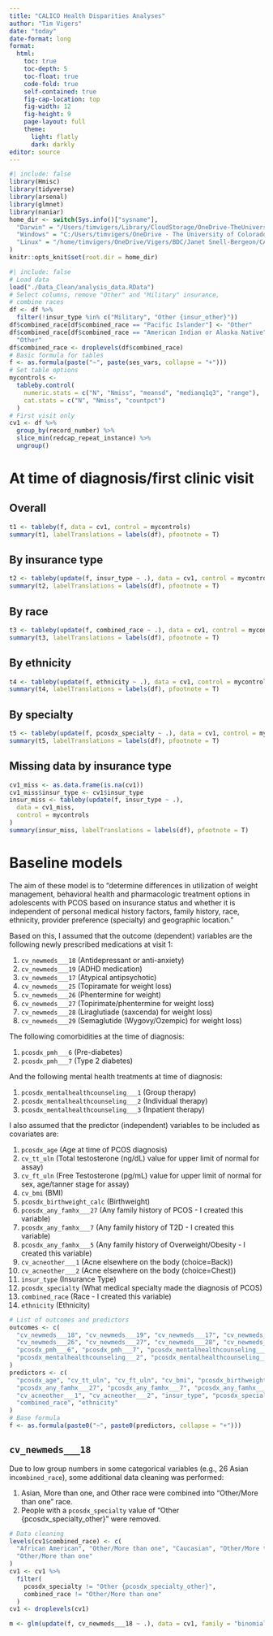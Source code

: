 ```yaml
---
title: "CALICO Health Disparities Analyses"
author: "Tim Vigers"
date: "today"
date-format: long
format:
  html:
    toc: true
    toc-depth: 5
    toc-float: true
    code-fold: true
    self-contained: true
    fig-cap-location: top
    fig-width: 12
    fig-height: 9
    page-layout: full
    theme:
      light: flatly
      dark: darkly
editor: source
---
```


```r
#| include: false
library(Hmisc)
library(tidyverse)
library(arsenal)
library(glmnet)
library(naniar)
home_dir <- switch(Sys.info()["sysname"],
  "Darwin" = "/Users/timvigers/Library/CloudStorage/OneDrive-TheUniversityofColoradoDenver/Vigers/BDC/Janet Snell-Bergeon/CALICO",
  "Windows" = "C:/Users/timvigers/OneDrive - The University of Colorado Denver/Vigers/BDC/Janet Snell-Bergeon/CALICO",
  "Linux" = "/home/timvigers/OneDrive/Vigers/BDC/Janet Snell-Bergeon/CALICO"
)
knitr::opts_knit$set(root.dir = home_dir)
```

```r
#| include: false
# Load data
load("./Data_Clean/analysis_data.RData")
# Select columns, remove "Other" and "Military" insurance,
# combine races
df <- df %>%
  filter(!insur_type %in% c("Military", "Other {insur_other}"))
df$combined_race[df$combined_race == "Pacific Islander"] <- "Other"
df$combined_race[df$combined_race == "American Indian or Alaska Native"] <-
  "Other"
df$combined_race <- droplevels(df$combined_race)
# Basic formula for tables
f <- as.formula(paste("~", paste(ses_vars, collapse = "+")))
# Set table options
mycontrols <-
  tableby.control(
    numeric.stats = c("N", "Nmiss", "meansd", "medianq1q3", "range"),
    cat.stats = c("N", "Nmiss", "countpct")
  )
# First visit only
cv1 <- df %>%
  group_by(record_number) %>%
  slice_min(redcap_repeat_instance) %>%
  ungroup()
```

# At time of diagnosis/first clinic visit

## Overall

```r
t1 <- tableby(f, data = cv1, control = mycontrols)
summary(t1, labelTranslations = labels(df), pfootnote = T)
```

## By insurance type

```r
t2 <- tableby(update(f, insur_type ~ .), data = cv1, control = mycontrols)
summary(t2, labelTranslations = labels(df), pfootnote = T)
```

## By race

```r
t3 <- tableby(update(f, combined_race ~ .), data = cv1, control = mycontrols)
summary(t3, labelTranslations = labels(df), pfootnote = T)
```

## By ethnicity

```r
t4 <- tableby(update(f, ethnicity ~ .), data = cv1, control = mycontrols)
summary(t4, labelTranslations = labels(df), pfootnote = T)
```

## By specialty

```r
t5 <- tableby(update(f, pcosdx_specialty ~ .), data = cv1, control = mycontrols)
summary(t5, labelTranslations = labels(df), pfootnote = T)
```

## Missing data by insurance type

```r
cv1_miss <- as.data.frame(is.na(cv1))
cv1_miss$insur_type <- cv1$insur_type
insur_miss <- tableby(update(f, insur_type ~ .),
  data = cv1_miss,
  control = mycontrols
)
summary(insur_miss, labelTranslations = labels(df), pfootnote = T)
```

# Baseline models

The aim of these model is to "determine differences in utilization of weight management, behavioral health and pharmacologic treatment options in adolescents with PCOS based on insurance status and whether it is independent of personal medical history factors, family history, race, ethnicity, provider preference (specialty) and geographic location."

Based on this, I assumed that the outcome (dependent) variables are the following newly prescribed medications at visit 1: 

1. `cv_newmeds___18` (Antidepressant or anti-anxiety)
2. `cv_newmeds___19` (ADHD medication)
3. `cv_newmeds___17` (Atypical antipsychotic)
4. `cv_newmeds___25` (Topiramate for weight loss)
5. `cv_newmeds___26` (Phentermine for weight)
6. `cv_newmeds___27` (Topirimate/phentermine for weight loss)
7. `cv_newmeds___28` (Liraglutiade (saxcenda) for weight loss)
8. `cv_newmeds___29` (Semaglutide (Wygovy/Ozempic) for weight loss)

The following comorbidities at the time of diagnosis:

1. `pcosdx_pmh___6` (Pre-diabetes)
2. `pcosdx_pmh___7` (Type 2 diabetes)

And the following mental health treatments at time of diagnosis:

1. `pcosdx_mentalhealthcounseling___1` (Group therapy)
2. `pcosdx_mentalhealthcounseling___2` (Individual therapy)
3. `pcosdx_mentalhealthcounseling___3` (Inpatient therapy)

I also assumed that the predictor (independent) variables to be included as covariates are: 

1. `pcosdx_age` (Age at time of PCOS diagnosis)
2. `cv_tt_uln` (Total testosterone (ng/dL) value for upper limit of normal for assay)
3. `cv_ft_uln` (Free Testosterone (pg/mL) value for upper limit of normal for sex, age/tanner stage  for assay)
4. `cv_bmi` (BMI)
5. `pcosdx_birthweight_calc` (Birthweight)
6. `pcosdx_any_famhx___27` (Any family history of PCOS - I created this variable)
7. `pcosdx_any_famhx___7` (Any family history of T2D - I created this variable)
8. `pcosdx_any_famhx___5` (Any family history of Overweight/Obesity - I created this variable)
9. `cv_acneother___1` (Acne elsewhere on the body (choice=Back))
10. `cv_acneother___2` (Acne elsewhere on the body (choice=Chest))
11. `insur_type` (Insurance Type)
12. `pcosdx_specialty` (What medical specialty made the diagnosis of PCOS)
13. `combined_race` (Race - I created this variable)
14. `ethnicity` (Ethnicity)

```r
# List of outcomes and predictors
outcomes <- c(
  "cv_newmeds___18", "cv_newmeds___19", "cv_newmeds___17", "cv_newmeds___25",
  "cv_newmeds___26", "cv_newmeds___27", "cv_newmeds___28", "cv_newmeds___29",
  "pcosdx_pmh___6", "pcosdx_pmh___7", "pcosdx_mentalhealthcounseling___1",
  "pcosdx_mentalhealthcounseling___2", "pcosdx_mentalhealthcounseling___3"
)
predictors <- c(
  "pcosdx_age", "cv_tt_uln", "cv_ft_uln", "cv_bmi", "pcosdx_birthweight_calc",
  "pcosdx_any_famhx___27", "pcosdx_any_famhx___7", "pcosdx_any_famhx___5",
  "cv_acneother___1", "cv_acneother___2", "insur_type", "pcosdx_specialty",
  "combined_race", "ethnicity"
)
# Base formula
f <- as.formula(paste0("~", paste0(predictors, collapse = "+")))
```

## `cv_newmeds___18`

Due to low group numbers in some categorical variables (e.g., 26 Asian in`combined_race`), some additional data cleaning was performed:

1. Asian, More than one, and Other race were combined into "Other/More than one" race.
2. People with a `pcosdx_specialty` value of "Other {pcosdx_specialty_other}" were removed.

```r
# Data cleaning
levels(cv1$combined_race) <- c(
  "African American", "Other/More than one", "Caucasian", "Other/More than one",
  "Other/More than one"
)
cv1 <- cv1 %>%
  filter(
    pcosdx_specialty != "Other {pcosdx_specialty_other}",
    combined_race != "Other/More than one"
  )
cv1 <- droplevels(cv1)

m <- glm(update(f, cv_newmeds___18 ~ .), data = cv1, family = "binomial")
```





<!-- # Treatments 2 years post-Dx -->

<!-- ```{r} -->
<!-- # Treatments used after diagnosis - limit to two years -->
<!-- post_dx_tx <- df %>% -->
<!--   filter(cv_monthssincepcosdx <= 24) %>% -->
<!--   group_by(record_number) %>% -->
<!--   summarise( -->
<!--     insur_type = insur_type[1], combined_race = combined_race[1], -->
<!--     ethnicity = ethnicity[1], pcosdx_specialty = pcosdx_specialty[1], -->
<!--     across( -->
<!--       contains("cv_medications"), ~ ifelse(any(. == "Checked"), "Yes", "No") -->
<!--     ) -->
<!--   ) -->
<!-- labs <- label(df)[match(colnames(post_dx_tx), colnames(df))] -->
<!-- labs <- sub( -->
<!--   "Current treatment \\(not prescribed this visit\\)", -->
<!--   "Treatment post-Dx", labs -->
<!-- ) -->
<!-- label(post_dx_tx) <- as.list(labs) -->
<!-- colnames(post_dx_tx)[2:ncol(post_dx_tx)] <- -->
<!--   paste0(colnames(post_dx_tx)[2:ncol(post_dx_tx)], "_post_dx") -->
<!-- # New basic formula -->
<!-- f <- as.formula(paste("~", paste(c( -->
<!--   paste0("cv_medications___", 1:30, "_post_dx"), -->
<!--   "cv_medications___60_post_dx", -->
<!--   "cv_medications___0_post_dx", "cv_medications___unk_post_dx" -->
<!-- ), collapse = "+"))) -->
<!-- ``` -->

<!-- ## Overall -->

<!-- ```{r results='asis'} -->
<!-- t6 <- tableby(f, data = post_dx_tx, control = mycontrols) -->
<!-- summary(t6, labelTranslations = labels(df), pfootnote = T) -->
<!-- ``` -->

<!-- ## By insurance type -->

<!-- ```{r results='asis'} -->
<!-- t7 <- tableby(update(f, insur_type_post_dx ~ .), -->
<!--   data = post_dx_tx, control = mycontrols -->
<!-- ) -->
<!-- summary(t7, labelTranslations = labels(df), pfootnote = T) -->
<!-- ``` -->

<!-- ## By race -->

<!-- ```{r results='asis'} -->
<!-- t8 <- tableby(update(f, combined_race_post_dx ~ .), -->
<!--   data = post_dx_tx, control = mycontrols -->
<!-- ) -->
<!-- summary(t8, labelTranslations = labels(df), pfootnote = T) -->
<!-- ``` -->

<!-- ## By ethnicity -->

<!-- ```{r results='asis'} -->
<!-- t9 <- tableby(update(f, ethnicity_post_dx ~ .), -->
<!--   data = post_dx_tx, control = mycontrols -->
<!-- ) -->
<!-- summary(t9, labelTranslations = labels(df), pfootnote = T) -->
<!-- ``` -->

<!-- ## By specialty -->

<!-- ```{r results='asis'} -->
<!-- t10 <- tableby(update(f, pcosdx_specialty_post_dx ~ .), -->
<!--   data = post_dx_tx, control = mycontrols -->
<!-- ) -->
<!-- summary(t10, labelTranslations = labels(df), pfootnote = T) -->
<!-- ``` -->
